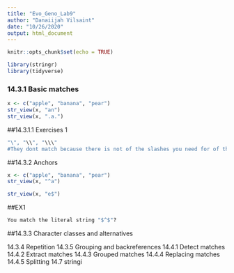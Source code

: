 ```yaml
---
title: "Evo_Geno_Lab9"
author: "Danaiijah Vilsaint"
date: "10/26/2020"
output: html_document
---
```


```r
knitr::opts_chunk$set(echo = TRUE)
```

```r
library(stringr)
library(tidyverse)
```

### 14.3.1 Basic matches
```r
x <- c("apple", "banana", "pear")
str_view(x, "an")
str_view(x, ".a.")
```


##14.3.1.1 Exercises 1
```r
"\", "\\", "\\\"
#They dont match because there is not of the slashes you need for of them represent one
```


##14.3.2 Anchors
```r
x <- c("apple", "banana", "pear")
str_view(x, "^a")
```
```r
str_view(x, "e$")
```
##EX1
```r
You match the literal string "$^$"?
```
##14.3.3 Character classes and alternatives

14.3.4 Repetition
14.3.5 Grouping and backreferences
14.4.1 Detect matches
14.4.2 Extract matches
14.4.3 Grouped matches
14.4.4 Replacing matches
14.4.5 Splitting
14.7 stringi

